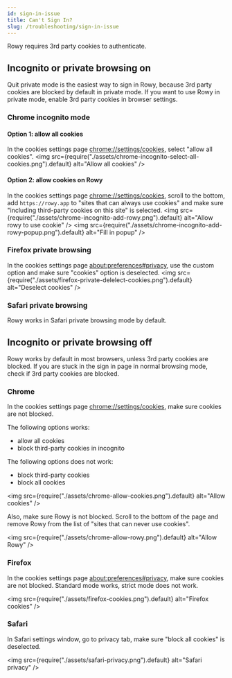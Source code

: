 ```yaml
---
id: sign-in-issue
title: Can't Sign In?
slug: /troubleshooting/sign-in-issue
---
```


Rowy requires 3rd party cookies to authenticate.

## Incognito or private browsing on

Quit private mode is the easiest way to sign in Rowy, because 3rd party cookies are blocked by default in private mode. If you want to use Rowy in private mode, enable 3rd party cookies in browser settings.

### Chrome incognito mode

#### Option 1: allow all cookies

In the cookies settings page [chrome://settings/cookies](chrome://settings/cookies), select "allow all cookies".
<img
src={require("./assets/chrome-incognito-select-all-cookies.png").default}
alt="Allow all cookies"
/>

#### Option 2: allow cookies on Rowy

In the cookies settings page [chrome://settings/cookies](chrome://settings/cookies), scroll to the bottom, add `https://rowy.app` to "sites that can always use cookies" and make sure "including third-party cookies on this site" is selected.
<img
src={require("./assets/chrome-incognito-add-rowy.png").default}
alt="Allow rowy to use cookie"
/>
<img
src={require("./assets/chrome-incognito-add-rowy-popup.png").default}
alt="Fill in popup"
/>

### Firefox private browsing

In the cookies settings page [about:preferences#privacy](about:preferences#privacy), use the custom option and make sure "cookies" option is deselected.
<img
src={require("./assets/firefox-private-delelect-cookies.png").default}
alt="Deselect cookies"
/>


### Safari private browsing

Rowy works in Safari private browsing mode by default.

## Incognito or private browsing off

Rowy works by default in most browsers, unless 3rd party cookies are blocked. If you are stuck in the sign in page in normal browsing mode, check if 3rd party cookies are blocked.

### Chrome

In the cookies settings page [chrome://settings/cookies](chrome://settings/cookies), make sure cookies are not blocked.

The following options works:
- allow all cookies
- block third-party cookies in incognito

The following options does not work:
- block third-party cookies
- block all cookies

<img
src={require("./assets/chrome-allow-cookies.png").default}
alt="Allow cookies"
/>

Also, make sure Rowy is not blocked. Scroll to the bottom of the page and remove Rowy from the list of "sites that can never use cookies".

<img
src={require("./assets/chrome-allow-rowy.png").default}
alt="Allow Rowy"
/>

### Firefox

In the cookies settings page [about:preferences#privacy](about:preferences#privacy), make sure cookies are not blocked. Standard mode works, strict mode does not work.

<img
src={require("./assets/firefox-cookies.png").default}
alt="Firefox cookies"
/>

### Safari

In Safari settings window, go to privacy tab, make sure "block all cookies" is deselected.

<img
src={require("./assets/safari-privacy.png").default}
alt="Safari privacy"
/>
